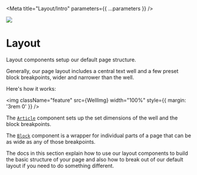 

<Meta title="Layout/Intro" parameters={{ ...parameters }} />

![](https://graphics.thomsonreuters.com/style-assets/images/logos/reuters-graphics-logo/svg/graphics-logo-color-dark.svg)

# Layout

Layout components setup our default page structure.

Generally, our page layout includes a central text well and a few preset block breakpoints, wider and narrower than the well.

Here's how it works:

<img
  className="feature"
  src={WellImg}
  width="100%"
  style={{ margin: '3rem 0' }}
/>

The [`Article`](?path=/docs/layout-article--default) component sets up the set dimensions of the well and the block breakpoints.

The [`Block`](?path=/docs/layout-block--default) component is a wrapper for individual parts of a page that can be as wide as any of those breakpoints.

The docs in this section explain how to use our layout components to build the basic structure of your page and also how to break out of our default layout if you need to do something different.
